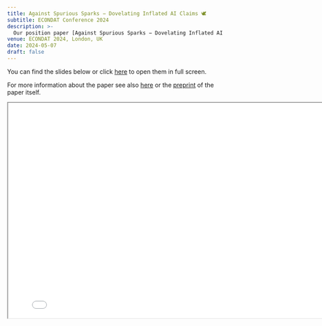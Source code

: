 ```yaml
---
title: Against Spurious Sparks − Dovelating Inflated AI Claims 🕊️
subtitle: ECONDAT Conference 2024
description: >-
  Our position paper [Against Spurious Sparks − Dovelating Inflated AI Claims](https://arxiv.org/abs/2402.03962) has been accepted at ICML 2024. In May 2024, I will talk about our work at the [ECONDAT Conference 2024](https://www.kcl.ac.uk/events/econdat-conference-2024?type=76be3609-2e4d-481e-a775-1e091bb313ab). 
venue: ECONDAT 2024, London, UK
date: 2024-05-07
draft: false
---
```


You can find the slides below or click [here](presentation.html){target="_blank"} to open them in full screen. 

For more information about the paper see also [here](../../../publications/posts/icml-2024/index.qmd) or the [preprint](https://arxiv.org/abs/2402.03962) of the paper itself. 

```{=html}
<iframe width="800" height="500" marginheight="0" marginwidth="0" src="presentation.html"></iframe>
```

